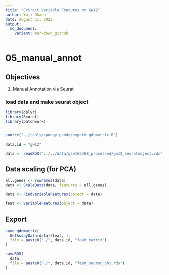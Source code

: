 ```yaml
---
title: "Extract Variable Features on GW12"
author: Yuji Okano
date: August 31, 2022
output:
  md_document:
    variant: markdown_github
---
```


# 05_manual_annot

## Objectives

1.  Manual Annotation via Seurat

### load data and make seurat object

```r
library(dplyr)
library(Seurat)
library(patchwork)


source("../tools/spongy_panda/export_gdcmatrix.R")

data.id = "gw12"

data <- readRDS("../../data/gse165388_processed/gw12_seuratobject.rds")
```

## Data scaling (for PCA)
```r
all.genes <- rownames(data)
data <- ScaleData(data, features = all.genes)
```

```r
data <- FindVariableFeatures(object = data)

feat <- VariableFeatures(object = data)
```

## Export
```r
save_gdcmatrix(
  GetAssayData(data)[feat, ],
  file = paste0("./", data.id, "feat_matrix")
)

saveRDS(
  data,
  file = paste0("./", data.id, "feat_seurat_pbj.rds")
)
```